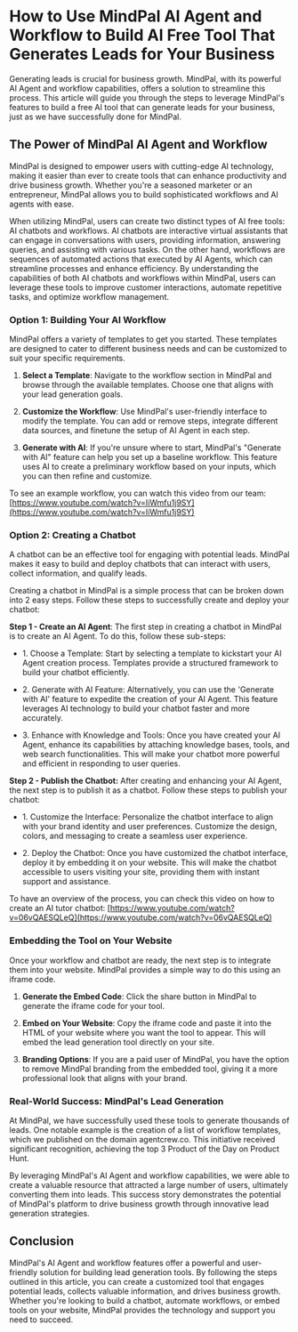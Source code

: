 # How to Use MindPal AI Agent and Workflow to Build AI Free Tool That Generates Leads for Your Business

Generating leads is crucial for business growth. MindPal, with its powerful AI Agent and workflow capabilities, offers a solution to streamline this process. This article will guide you through the steps to leverage MindPal's features to build a free AI tool that can generate leads for your business, just as we have successfully done for MindPal.

## The Power of MindPal AI Agent and Workflow

MindPal is designed to empower users with cutting-edge AI technology, making it easier than ever to create tools that can enhance productivity and drive business growth. Whether you're a seasoned marketer or an entrepreneur, MindPal allows you to build sophisticated workflows and AI agents with ease.

When utilizing MindPal, users can create two distinct types of AI free tools: AI chatbots and workflows. AI chatbots are interactive virtual assistants that can engage in conversations with users, providing information, answering queries, and assisting with various tasks. On the other hand, workflows are sequences of automated actions that executed by AI Agents, which can streamline processes and enhance efficiency. By understanding the capabilities of both AI chatbots and workflows within MindPal, users can leverage these tools to improve customer interactions, automate repetitive tasks, and optimize workflow management.

### **Option 1: Building Your AI Workflow**

MindPal offers a variety of templates to get you started. These templates are designed to cater to different business needs and can be customized to suit your specific requirements.

1.  **Select a Template**: Navigate to the workflow section in MindPal and browse through the available templates. Choose one that aligns with your lead generation goals.
    
2.  **Customize the Workflow**: Use MindPal's user-friendly interface to modify the template. You can add or remove steps, integrate different data sources, and finetune the setup of AI Agent in each step.
    
3.  **Generate with AI**: If you're unsure where to start, MindPal's "Generate with AI" feature can help you set up a baseline workflow. This feature uses AI to create a preliminary workflow based on your inputs, which you can then refine and customize.
    

To see an example workflow, you can watch this video from our team: [https://www.youtube.com/watch?v=IiWmfu1j9SY](https://www.youtube.com/watch?v=IiWmfu1j9SY)

### **Option 2: Creating a Chatbot**

A chatbot can be an effective tool for engaging with potential leads. MindPal makes it easy to build and deploy chatbots that can interact with users, collect information, and qualify leads.

Creating a chatbot in MindPal is a simple process that can be broken down into 2 easy steps. Follow these steps to successfully create and deploy your chatbot:

**Step 1 - Create an AI Agent**: The first step in creating a chatbot in MindPal is to create an AI Agent. To do this, follow these sub-steps:

*   1\. Choose a Template: Start by selecting a template to kickstart your AI Agent creation process. Templates provide a structured framework to build your chatbot efficiently.
    
*   2\. Generate with AI Feature: Alternatively, you can use the 'Generate with AI' feature to expedite the creation of your AI Agent. This feature leverages AI technology to build your chatbot faster and more accurately.
    
*   3\. Enhance with Knowledge and Tools: Once you have created your AI Agent, enhance its capabilities by attaching knowledge bases, tools, and web search functionalities. This will make your chatbot more powerful and efficient in responding to user queries.
    

**Step 2 - Publish the Chatbot:** After creating and enhancing your AI Agent, the next step is to publish it as a chatbot. Follow these steps to publish your chatbot:

*   1\. Customize the Interface: Personalize the chatbot interface to align with your brand identity and user preferences. Customize the design, colors, and messaging to create a seamless user experience.
    
*   2\. Deploy the Chatbot: Once you have customized the chatbot interface, deploy it by embedding it on your website. This will make the chatbot accessible to users visiting your site, providing them with instant support and assistance.
    

To have an overview of the process, you can check this video on how to create an AI tutor chatbot: [https://www.youtube.com/watch?v=06vQAESQLeQ](https://www.youtube.com/watch?v=06vQAESQLeQ)

### **Embedding the Tool on Your Website**

Once your workflow and chatbot are ready, the next step is to integrate them into your website. MindPal provides a simple way to do this using an iframe code.

1.  **Generate the Embed Code**: Click the share button in MindPal to generate the iframe code for your tool.
    
2.  **Embed on Your Website**: Copy the iframe code and paste it into the HTML of your website where you want the tool to appear. This will embed the lead generation tool directly on your site.
    
3.  **Branding Options**: If you are a paid user of MindPal, you have the option to remove MindPal branding from the embedded tool, giving it a more professional look that aligns with your brand.
    

### **Real-World Success: MindPal's Lead Generation**

At MindPal, we have successfully used these tools to generate thousands of leads. One notable example is the creation of a list of workflow templates, which we published on the domain agentcrew.co. This initiative received significant recognition, achieving the top 3 Product of the Day on Product Hunt.

By leveraging MindPal's AI Agent and workflow capabilities, we were able to create a valuable resource that attracted a large number of users, ultimately converting them into leads. This success story demonstrates the potential of MindPal's platform to drive business growth through innovative lead generation strategies.

## **Conclusion**

MindPal's AI Agent and workflow features offer a powerful and user-friendly solution for building lead generation tools. By following the steps outlined in this article, you can create a customized tool that engages potential leads, collects valuable information, and drives business growth. Whether you're looking to build a chatbot, automate workflows, or embed tools on your website, MindPal provides the technology and support you need to succeed.